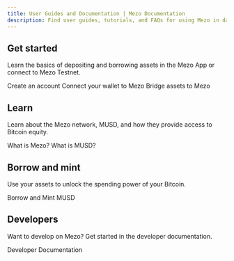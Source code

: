 ```yaml
---
title: User Guides and Documentation | Mezo Documentation
description: Find user guides, tutorials, and FAQs for using Mezo in day-to-day finance.
---
```



## Get started

Learn the basics of depositing and borrowing assets in the Mezo App or connect to Mezo Testnet.

<LinkButton href="/docs/users/getting-started/creating-an-account">
  Create an account
</LinkButton>

<LinkButton href="/docs/users/getting-started/connect" variant="secondary">
  Connect your wallet to Mezo
</LinkButton>

<LinkButton href="/docs/users/getting-started/bridging" variant="secondary">
  Bridge assets to Mezo
</LinkButton>

## Learn

Learn about the Mezo network, MUSD, and how they provide access to Bitcoin equity.

<LinkButton href="/docs/users/introduction/what-is-mezo">
  What is Mezo?
</LinkButton>

<LinkButton href="/docs/users/musd" variant="secondary">
  What is MUSD?
</LinkButton>

## Borrow and mint

Use your assets to unlock the spending power of your Bitcoin.

<LinkButton href="/docs/users/musd/mint-musd">
  Borrow and Mint MUSD
</LinkButton>

## Developers

Want to develop on Mezo? Get started in the developer documentation.

<LinkButton href="/docs/developers">
  Developer Documentation
</LinkButton>